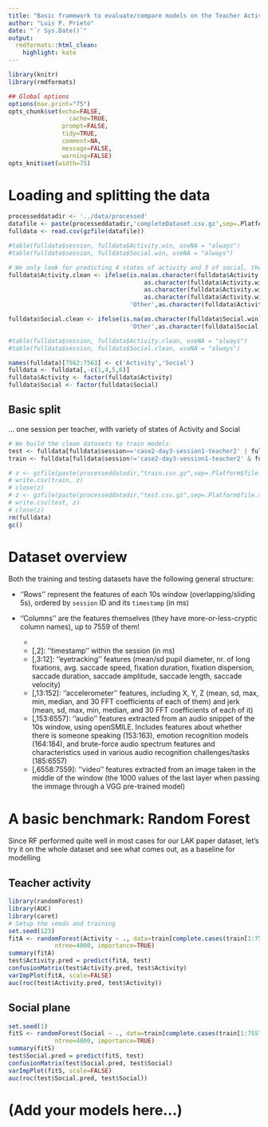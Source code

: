 ```yaml
---
title: "Basic framework to evaluate/compare models on the Teacher Activity Detection dataset"
author: "Luis P. Prieto"
date: "`r Sys.Date()`"
output:
  rmdformats::html_clean:
    highlight: kate
---
```



```r
library(knitr)
library(rmdformats)

## Global options
options(max.print="75")
opts_chunk$set(echo=FALSE,
	             cache=TRUE,
               prompt=FALSE,
               tidy=TRUE,
               comment=NA,
               message=FALSE,
               warning=FALSE)
opts_knit$set(width=75)
```

# Loading and splitting the data

```r
processeddatadir <- '../data/processed'
datafile <- paste(processeddatadir,'completeDataset.csv.gz',sep=.Platform$file.sep)
fulldata <- read.csv(gzfile(datafile))

#table(fulldata$session, fulldata$Activity.win, useNA = "always")
#table(fulldata$session, fulldata$Social.win, useNA = "always")

# We only look for predicting 4 states of activity and 3 of social, the rest (incl.NA) we bunch in 'Other'
fulldata$Activity.clean <- ifelse(is.na(as.character(fulldata$Activity.win)) | 
                                      as.character(fulldata$Activity.win)=='OFF' |
                                      as.character(fulldata$Activity.win)=='TDT' |
                                      as.character(fulldata$Activity.win)=='TEC',
                                  'Other',as.character(fulldata$Activity.win))

fulldata$Social.clean <- ifelse(is.na(as.character(fulldata$Social.win)),
                                  'Other',as.character(fulldata$Social.win))

#table(fulldata$session, fulldata$Activity.clean, useNA = "always")
#table(fulldata$session, fulldata$Social.clean, useNA = "always")

names(fulldata)[7562:7563] <- c('Activity','Social')
fulldata <- fulldata[,-c(1,4,5,6)]
fulldata$Activity <- factor(fulldata$Activity)
fulldata$Social <- factor(fulldata$Social)
```

## Basic split

... one session per teacher, with variety of states of Activity and Social

```r

# We build the clean datasets to train models
test <- fulldata[fulldata$session=='case2-day3-session1-teacher2' | fulldata$session=='case1-day1-session1-teacher1',]
train <- fulldata[fulldata$session!='case2-day3-session1-teacher2' & fulldata$session!='case1-day1-session1-teacher1',]

# z <- gzfile(paste(processeddatadir,"train.csv.gz",sep=.Platform$file.sep),"w")
# write.csv(train, z)
# close(z)
# z <- gzfile(paste(processeddatadir,"test.csv.gz",sep=.Platform$file.sep),"w")
# write.csv(test, z)
# close(z)
rm(fulldata)
gc()
```

# Dataset overview

Both the training and testing datasets have the following general structure:

* ''Rows'' represent the features of each 10s window (overlapping/sliding 5s), ordered by `session` ID and its `timestamp` (in ms)

* ''Columns'' are the features themselves (they have more-or-less-cryptic column names), up to 7559 of them!
    * [,1]: ''session id''
    * [,2]: ''timestamp'' within the session (in ms)
    * [,3:12]: ''eyetracking'' features (mean/sd pupil diameter, nr. of long fixations, avg. saccade speed, fixation duration, fixation dispersion, saccade duration, saccade amplitude, saccade length, saccade velocity)
    * [,13:152]: ''accelerometer'' features, including X, Y, Z (mean, sd, max, min, median, and 30 FFT coefficients of each of them) and jerk (mean, sd, max, min, median, and 30 FFT coefficients of each of it)
    * [,153:6557]: ''audio'' features extracted from an audio snippet of the 10s window, using openSMILE. Includes features about whether there is someone speaking (153:163), emotion recognition models (164:184), and brute-force audio spectrum features and characteristics used in various audio recognition challenges/tasks (185:6557)
    * [,6558:7559]: ''video'' features extracted from an image taken in the middle of the window (the 1000 values of the last layer when passing the immage through a VGG pre-trained model)
    

# A basic benchmark: Random Forest

Since RF performed quite well in most cases for our LAK paper dataset, let's try it on the whole dataset and see what comes out, as a baseline for modelling

## Teacher activity

```r
library(randomForest)
library(AUC)
library(caret)
# Setup the seeds and training
set.seed(123)
fitA <- randomForest(Activity ~ ., data=train[complete.cases(train[1:7557]),-c(1,2,7559)], 
             ntree=4000, importance=TRUE)
summary(fitA)
test$Activity.pred = predict(fitA, test)
confusionMatrix(test$Activity.pred, test$Activity)
varImpPlot(fitA, scale=FALSE)
auc(roc(test$Activity.pred, test$Activity))
```

## Social plane

```r
set.seed(1)
fitS <- randomForest(Social ~ ., data=train[complete.cases(train[1:7557]),-c(1,2,7558)], 
             ntree=4000, importance=TRUE)
summary(fitS)
test$Social.pred = predict(fitS, test)
confusionMatrix(test$Social.pred, test$Social)
varImpPlot(fitS, scale=FALSE)
auc(roc(test$Social.pred, test$Social))
```

# (Add your models here...)
